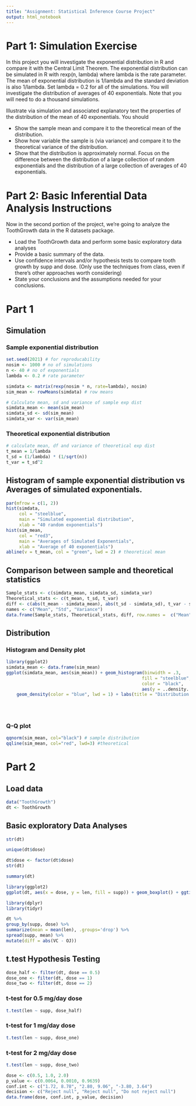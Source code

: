 ---
title: "Assignment: Statistical Inference Course Project"
output: html_notebook
---

# Part 1: Simulation Exercise

In this project you will investigate the exponential distribution in R and compare it with the Central Limit Theorem. The exponential distribution can be simulated in R with rexp(n, lambda) where lambda is the rate parameter. The mean of exponential distribution is 1/lambda and the standard deviation is also 1/lambda. Set lambda = 0.2 for all of the simulations. You will investigate the distribution of averages of 40 exponentials. Note that you will need to do a thousand simulations.

Illustrate via simulation and associated explanatory text the properties of the distribution of the mean of 40 exponentials. You should

* Show the sample mean and compare it to the theoretical mean of the distribution.
* Show how variable the sample is (via variance) and compare it to the theoretical variance of the distribution.
* Show that the distribution is approximately normal. Focus on the difference between the distribution of a large collection of random exponentials and the distribution of a large collection of averages of 40 exponentials.

# Part 2: Basic Inferential Data Analysis Instructions

Now in the second portion of the project, we're going to analyze the ToothGrowth data in the R datasets package.

* Load the ToothGrowth data and perform some basic exploratory data analyses
* Provide a basic summary of the data.
* Use confidence intervals and/or hypothesis tests to compare tooth growth by supp and dose. (Only use the techniques from class, even if there's other approaches worth considering)
* State your conclusions and the assumptions needed for your conclusions.

# Part 1

## Simulation

### Sample exponential distribution

```{r}
set.seed(2021) # for reproducability
nosim <- 1000 # no of simulations
n <- 40 # no of exponentials
lambda <- 0.2 # rate parameter 

simdata <- matrix(rexp(nosim * n, rate=lambda), nosim)
sim_mean <- rowMeans(simdata) # row means

# Calculate mean, sd and variance of sample exp dist
simdata_mean <- mean(sim_mean)
simdata_sd <- sd(sim_mean)
simdata_var <- var(sim_mean)
```

### Theoretical exponential distribution

```{r}
# calculate mean, df and variance of theoretical exp dist
t_mean = 1/lambda
t_sd = (1/lambda) * (1/sqrt(n))
t_var = t_sd^2
```

## Histogram of sample exponential distribution vs Averages of simulated exponentials.

```{r}
par(mfrow = c(1, 2))
hist(simdata,
     col = "steelblue",
     main = "Simulated exponential distribution",
     xlab = "40 random exponentials")
hist(sim_mean,
     col = "red3",
     main = "Averages of Simulated Exponentials",
     xlab = "Average of 40 exponentials")
abline(v = t_mean, col = "green", lwd = 2) # theoretical mean
```

## Comparison between sample and theoretical statistics

```{r}
Sample_stats <- c(simdata_mean, simdata_sd, simdata_var)
Theoretical_stats <- c(t_mean, t_sd, t_var)
diff <- c(abs(t_mean - simdata_mean), abs(t_sd - simdata_sd), t_var - simdata_var)
names <- c("Mean", "Std", "Variance")
data.frame(Sample_stats, Theoretical_stats, diff, row.names =  c("Mean", "Std", "Variance"))
```

## Distribution

### Histogram and Density plot

```{r}
library(ggplot2)
simdata_mean <- data.frame(sim_mean)
ggplot(simdata_mean, aes(sim_mean)) + geom_histogram(binwidth = .3,
                                                    fill = "steelblue",
                                                    color = "black",
                                                    aes(y = ..density..)) +
    geom_density(color = "blue", lwd = 1) + labs(title = "Distribution of Random Exponential Values with 1000 simulations", x = "Average of 40 Exponentials", y = "Density") + stat_function( fun = dnorm,
                                                                                args = list(mean = t_mean, sd = t_sd),
                                                                                color = "red",
                                                                                lwd = 1 ) + theme_bw()
```

### Q-Q plot

```{r}
qqnorm(sim_mean, col="black") # sample distribution
qqline(sim_mean, col="red", lwd=3) #theoretical
```

# Part 2

## Load data

```{r}
data("ToothGrowth")
dt <- ToothGrowth
```

## Basic exploratory Data Analyses

```{r}
str(dt)
```

```{r}
unique(dt$dose)
```

```{r}
dt$dose <- factor(dt$dose)
str(dt)
```

```{r}
summary(dt)
```

```{r}
library(ggplot2)
ggplot(dt, aes(x = dose, y = len, fill = supp)) + geom_boxplot() + ggtitle("Length of tooth growth based on supplement type and dose") + theme_classic()
```

```{r}
library(dplyr)
library(tidyr)

dt %>%
group_by(supp, dose) %>%
summarize(mean = mean(len), .groups='drop') %>%
spread(supp, mean) %>%
mutate(diff = abs(VC - OJ))
```

## t.test Hypothesis Testing

```{r}
dose_half <- filter(dt, dose == 0.5)
dose_one <- filter(dt, dose == 1)
dose_two <- filter(dt, dose == 2)
```

### t-test for 0.5 mg/day dose

```{r}
t.test(len ~ supp, dose_half)
```

###  t-test for 1 mg/day dose

```{r}
t.test(len ~ supp, dose_one)
```

###  t-test for 2 mg/day dose

```{r}
t.test(len ~ supp, dose_two)
```

```{r}
dose <- c(0.5, 1.0, 2.0)
p_value <- c(0.0064, 0.0010, 0.9639)
conf.int <- c("1.72, 8.78", "2.80, 9.06", "-3.80, 3.64")
decision <- c("Reject null", "Reject null", "Do not reject null")
data.frame(dose, conf.int, p_value, decision)
```
